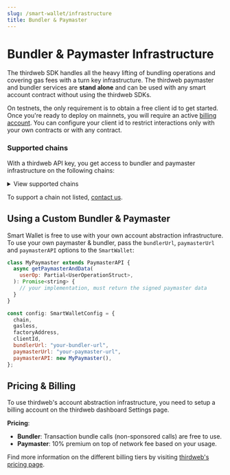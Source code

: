 ```yaml
---
slug: /smart-wallet/infrastructure
title: Bundler & Paymaster
---
```


# Bundler & Paymaster Infrastructure

The thirdweb SDK handles all the heavy lifting of bundling operations and covering gas fees with a turn key infrastructure.
The thirdweb paymaster and bundler services are **stand alone** and can be used with any smart account contract without using the thirdweb SDKs.

On testnets, the only requirement is to obtain a free client id to get started.
Once you're ready to deploy on mainnets, you will require an active [billing account](https://thirdweb.com/dashboard/settings).
You can configure your client id to restrict interactions only with your own contracts or with any contract.

### Supported chains

With a thirdweb API key, you get access to bundler and paymaster infrastructure on the following chains:

<details>
  <summary>View supported chains</summary>
  <div>
    <ul>
      <li>
        <b>Polygon</b>
      </li>
      <li>
        <b>Optimism</b>
      </li>
      <li>
        <b>Base</b>
      </li>
      <li>
        <b>Arbitrum</b>
      </li>
      <li>
        <b>Linea</b>
      </li>
      <li>
        <b>Goerli</b>
      </li>
      <li>
        <b>Sepolia</b>
      </li>
      <li>
        <b>Mumbai</b>
      </li>
      <li>
        <b>Base Goerli</b>
      </li>
      <li>
        <b>Optimism Goerli</b>
      </li>
      <li>
        <b>Arbitrum Goerli</b>
      </li>
      <li>
        <b>Linea Testnet</b>
      </li>
      <li>
        <b>Celo Alfajores Testnet</b>
      </li>
    </ul>
  </div>
</details>

To support a chain not listed, [contact us](https://thirdweb.typeform.com/to/Q93CVgUc?typeform-source=thirdweb-www-git-mariano-ftd-1670.thirdweb-preview.com).

## Using a Custom Bundler & Paymaster

Smart Wallet is free to use with your own account abstraction infrastructure. To use your own paymaster & bundler,
pass the `bundlerUrl`, `paymasterUrl` and `paymasterAPI` options to the `SmartWallet`:

```javascript
class MyPaymaster extends PaymasterAPI {
  async getPaymasterAndData(
    userOp: Partial<UserOperationStruct>,
  ): Promise<string> {
    // your implementation, must return the signed paymaster data
  }
}

const config: SmartWalletConfig = {
  chain,
  gasless,
  factoryAddress,
  clientId,
  bundlerUrl: "your-bundler-url",
  paymasterUrl: "your-paymaster-url",
  paymasterAPI: new MyPaymaster(),
};
```

## Pricing & Billing

To use thirdweb's account abstraction infrastructure, you need to setup a billing account on the thirdweb dashboard Settings page.

**Pricing**:

- **Bundler**: Transaction bundle calls (non-sponsored calls) are free to use.
- **Paymaster**: 10% premium on top of network fee based on your usage.

Find more information on the different billing tiers by visiting [thirdweb's pricing page](https://thirdweb.com/pricing).
